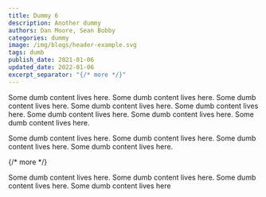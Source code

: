 ```yaml
---
title: Dummy 6
description: Another dummy
authors: Dan Moore, Sean Bobby
categories: dummy
image: /img/blogs/header-example.svg
tags: dumb
publish_date: 2021-01-06
updated_date: 2022-01-06
excerpt_separator: "{/* more */}"
---
```


Some dumb content lives here. Some dumb content lives here. Some dumb content lives here. Some dumb content lives here. Some dumb content lives here. Some dumb content lives here. Some dumb content lives here. Some dumb content lives here.

Some dumb content lives here. Some dumb content lives here. Some dumb content lives here. Some dumb content lives here.

{/* more */}

Some dumb content lives here. Some dumb content lives here. Some dumb content lives here. Some dumb content lives here